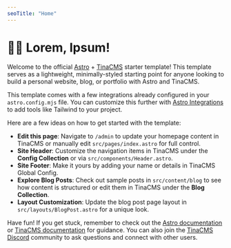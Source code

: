 ```yaml
---
seoTitle: "Home"
---
```


# 🧑‍🚀 Lorem, Ipsum!

Welcome to the official [Astro](https://astro.build/) + [TinaCMS](https://tina.io/) starter template! This template serves as a lightweight, minimally-styled starting point for anyone looking to build a personal website, blog, or portfolio with Astro and TinaCMS.

This template comes with a few integrations already configured in your `astro.config.mjs` file. You can customize this further with [Astro Integrations](https://astro.build/integrations) to add tools like Tailwind to your project.

Here are a few ideas on how to get started with the template:

- **Edit this page**: Navigate to `/admin` to update your homepage content in TinaCMS or manually edit `src/pages/index.astro` for full control.
- **Site Header**: Customize the navigation items in TinaCMS under the **Config Collection** or via `src/components/Header.astro`.
- **Site Footer**: Make it yours by adding your name or details in TinaCMS Global Config.
- **Explore Blog Posts**: Check out sample posts in `src/content/blog` to see how content is structured or edit them in TinaCMS under the **Blog Collection**.
- **Layout Customization**: Update the blog post page layout in `src/layouts/BlogPost.astro` for a unique look.

Have fun! If you get stuck, remember to check out the [Astro documentation](https://docs.astro.build/en/getting-started/) or [TinaCMS documentation](https://tina.io/docs) for guidance. You can also join the [TinaCMS Discord](https://discord.com/invite/zumN63Ybpf) community to ask questions and connect with other users.
